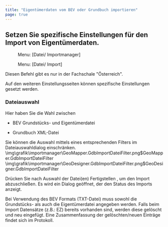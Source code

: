 ```yaml
---
title: "Eigentümerdaten vom BEV oder Grundbuch importieren"
page: true
---
```

## Setzen Sie spezifische Einstellungen f&#252;r den Import von Eigent&#252;merdaten.
<GeoMapper> <Menu> Menu: [Datei/ Importmanager] </Menu> </GeoMapper><GeoDesigner> <Menu> Menu: [Datei/ Import] </Menu> </GeoDesigner>

<Warning>
Diesen Befehl gibt es nur in der Fachschale &quot;&#214;sterreich&quot;. 
</Warning>

Auf den weiteren Einstellungsseiten k&#246;nnen spezifische Einstellungen gesetzt werden.

### Dateiauswahl
Hier haben Sie die Wahl zwischen

- BEV Grundst&#252;cks- und Eigent&#252;merdatei

- Grundbuch XML-Datei



<Success>
Sie k&#246;nnen die Auswahl mittels eines entsprechenden Filters im Dateiauswahldialog einschr&#228;nken.

</Success>
<GeoMapper>
<Image>\img\grafik\importmanager\GeoMapper.GdbImportDateiFilter.png$GeoMapper.GdbImportDateiFilter</Image>
</GeoMapper>
<GeoDesigner>
<Image>\img\grafik\importmanager\GeoDesigner.GdbImportDateiFilter.png$GeoDesigner.GdbImportDateiFilter</Image>
</GeoDesigner>


Dr&#252;cken Sie nach Auswahl der Datei(en)  <Border>Fertigstellen</Border> , um den Import abzuschlie&#223;en. Es wird ein Dialog ge&#246;ffnet, der den Status des Imports anzeigt.


<Success>
Bei Verwendung des BEV Formats (TXT-Datei) muss sowohl die Grundst&#252;cks- als auch die Eigent&#252;merdatei angegeben werden.
</Success>


<Warning>
Falls beim Import Datens&#228;tze (z.B.: EZ) bereits vorhanden sind, werden diese gel&#246;scht und neu eingef&#252;gt. Eine Zusammenfassung der gel&#246;schten/neuen Eintr&#228;ge findet sich im Protokoll.
</Warning>
